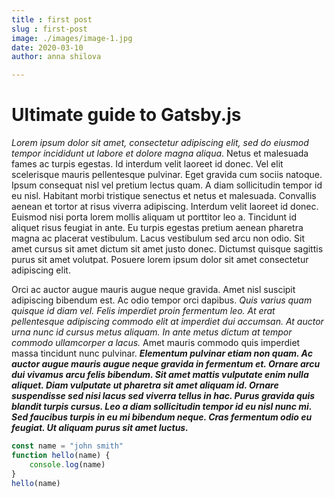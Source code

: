 ```yaml
---
title : first post 
slug : first-post
image: ./images/image-1.jpg
date: 2020-03-10
author: anna shilova

---
```



# Ultimate guide to Gatsby.js

_Lorem ipsum dolor sit amet, consectetur adipiscing elit, sed do eiusmod tempor incididunt ut labore et dolore magna aliqua_. Netus et malesuada fames ac turpis egestas. Id interdum velit laoreet id donec. Vel elit scelerisque mauris pellentesque pulvinar. Eget gravida cum sociis natoque. Ipsum consequat nisl vel pretium lectus quam. A diam sollicitudin tempor id eu nisl. Habitant morbi tristique senectus et netus et malesuada. Convallis aenean et tortor at risus viverra adipiscing. Interdum velit laoreet id donec. Euismod nisi porta lorem mollis aliquam ut porttitor leo a. Tincidunt id aliquet risus feugiat in ante. Eu turpis egestas pretium aenean pharetra magna ac placerat vestibulum. Lacus vestibulum sed arcu non odio. Sit amet cursus sit amet dictum sit amet justo donec. Dictumst quisque sagittis purus sit amet volutpat. Posuere lorem ipsum dolor sit amet consectetur adipiscing elit.


Orci ac auctor augue mauris augue neque gravida. Amet nisl suscipit adipiscing bibendum est. Ac odio tempor orci dapibus. _Quis varius quam quisque id diam vel. Felis imperdiet proin fermentum leo. At erat pellentesque adipiscing commodo elit at imperdiet dui accumsan. At auctor urna nunc id cursus metus aliquam. In ante metus dictum at tempor commodo ullamcorper a lacus._ Amet mauris commodo quis imperdiet massa tincidunt nunc pulvinar. ***Elementum pulvinar etiam non quam. Ac auctor augue mauris augue neque gravida in fermentum et. Ornare arcu dui vivamus arcu felis bibendum. Sit amet mattis vulputate enim nulla aliquet. Diam vulputate ut pharetra sit amet aliquam id. Ornare suspendisse sed nisi lacus sed viverra tellus in hac. Purus gravida quis blandit turpis cursus. Leo a diam sollicitudin tempor id eu nisl nunc mi. Sed faucibus turpis in eu mi bibendum neque. Cras fermentum odio eu feugiat. Ut aliquam purus sit amet luctus.***


<Likes> </Likes> 

<div class="code">

```javascript
const name = "john smith"
function hello(name) {
    console.log(name)
}
hello(name)
```
</div>
